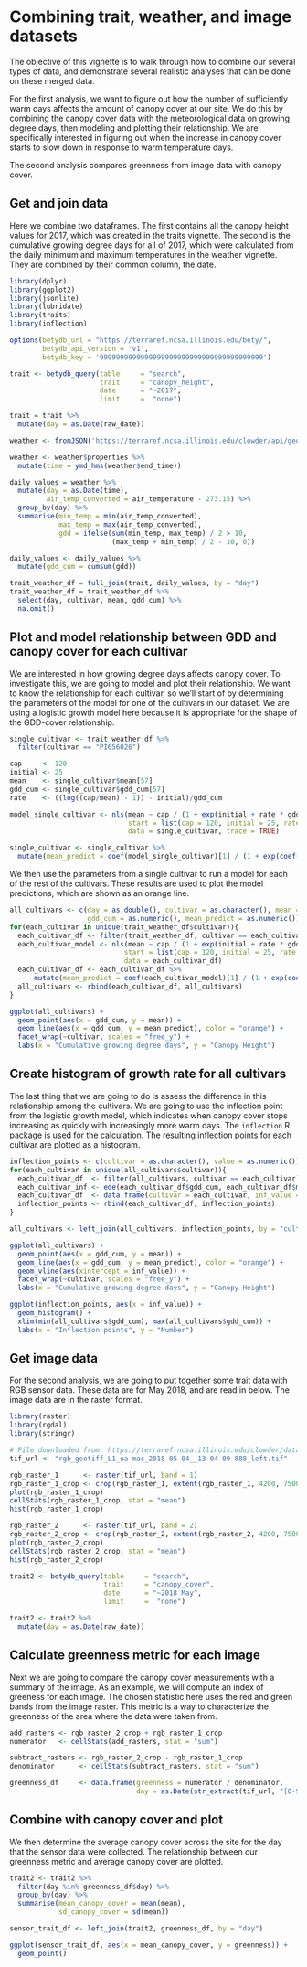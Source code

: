 # Combining trait, weather, and image datasets

The objective of this vignette is to walk through how to combine our several types of data, and demonstrate several realistic analyses that can be done on these merged data. 

For the first analysis, we want to figure out how the number of sufficiently warm days affects the amount of canopy cover at our site. We do this by combining the canopy cover data with the meteorological data on growing degree days, then modeling and plotting their relationship. We are specifically interested in figuring out when the increase in canopy cover starts to slow down in response to warm temperature days. 

The second analysis compares greenness from image data with canopy cover. 

## Get and join data

Here we combine two dataframes. 
The first contains all the canopy height values for 2017, which was created in the traits vignette. 
The second is the cumulative growing degree days for all of 2017, which were calculated from the daily minimum and maximum temperatures in the weather vignette. 
They are combined by their common column, the date. 

```r
library(dplyr)
library(ggplot2)
library(jsonlite)
library(lubridate)
library(traits)
library(inflection)

options(betydb_url = "https://terraref.ncsa.illinois.edu/bety/",
        betydb_api_version = 'v1', 
        betydb_key = '9999999999999999999999999999999999999999')
```

```r
trait <- betydb_query(table     = "search", 
                      trait     = "canopy_height", 
                      date      = "~2017",
                      limit     =  "none")

trait = trait %>% 
  mutate(day = as.Date(raw_date))
```

```r
weather <- fromJSON('https://terraref.ncsa.illinois.edu/clowder/api/geostreams/datapoints?stream_id=46431&since=2017-01-01&until=2017-12-31', flatten = FALSE)

weather <- weather$properties %>% 
  mutate(time = ymd_hms(weather$end_time))

daily_values = weather %>% 
  mutate(day = as.Date(time), 
         air_temp_converted = air_temperature - 273.15) %>% 
  group_by(day) %>% 
  summarise(min_temp = min(air_temp_converted), 
            max_temp = max(air_temp_converted), 
            gdd = ifelse(sum(min_temp, max_temp) / 2 > 10, 
                         (max_temp + min_temp) / 2 - 10, 0))

daily_values <- daily_values %>% 
  mutate(gdd_cum = cumsum(gdd))
```

```r
trait_weather_df = full_join(trait, daily_values, by = "day")
trait_weather_df = trait_weather_df %>% 
  select(day, cultivar, mean, gdd_cum) %>% 
  na.omit()
```

## Plot and model relationship between GDD and canopy cover for each cultivar

We are interested in how growing degree days affects canopy cover. 
To investigate this, we are going to model and plot their relationship. 
We want to know the relationship for each cultivar, so we'll start of by determining the parameters of the model for one of the cultivars in our dataset. 
We are using a logistic growth model here because it is appropriate for the shape of the GDD-cover relationship. 

```r
single_cultivar <- trait_weather_df %>% 
  filter(cultivar == "PI656026")

cap     <- 120
initial <- 25
mean    <- single_cultivar$mean[57]
gdd_cum <- single_cultivar$gdd_cum[57]
rate    <- ((log((cap/mean) - 1)) - initial)/gdd_cum

model_single_cultivar <- nls(mean ~ cap / (1 + exp(initial + rate * gdd_cum)), 
                             start = list(cap = 120, initial = 25, rate = rate),
                             data = single_cultivar, trace = TRUE)

single_cultivar <- single_cultivar %>% 
  mutate(mean_predict = coef(model_single_cultivar)[1] / (1 + exp(coef(model_single_cultivar)[2] + coef(model_single_cultivar)[3] * gdd_cum)))
```

We then use the parameters from a single cultivar to run a model for each of the rest of the cultivars. 
These results are used to plot the model predictions, which are shown as an orange line. 

```r
all_cultivars <- c(day = as.double(), cultivar = as.character(), mean = as.numeric(), 
                   gdd_cum = as.numeric(), mean_predict = as.numeric())
for(each_cultivar in unique(trait_weather_df$cultivar)){
  each_cultivar_df <- filter(trait_weather_df, cultivar == each_cultivar)
  each_cultivar_model <- nls(mean ~ cap / (1 + exp(initial + rate * gdd_cum)), 
                            start = list(cap = 120, initial = 25, rate = rate),
                            data = each_cultivar_df)
  each_cultivar_df <- each_cultivar_df %>% 
      mutate(mean_predict = coef(each_cultivar_model)[1] / (1 + exp(coef(each_cultivar_model)[2] + coef(each_cultivar_model)[3] * gdd_cum)))
  all_cultivars <- rbind(each_cultivar_df, all_cultivars)
}

ggplot(all_cultivars) +
  geom_point(aes(x = gdd_cum, y = mean)) +
  geom_line(aes(x = gdd_cum, y = mean_predict), color = "orange") +
  facet_wrap(~cultivar, scales = "free_y") +
  labs(x = "Cumulative growing degree days", y = "Canopy Height")
```

## Create histogram of growth rate for all cultivars

The last thing that we are going to do is assess the difference in this relationship among the cultivars. 
We are going to use the inflection point from the logistic growth model, which indicates when canopy cover stops increasing as quickly with increasingly more warm days. 
The `inflection` R package is used for the calculation. 
The resulting inflection points for each cultivar are plotted as a histogram. 

```r
inflection_points <- c(cultivar = as.character(), value = as.numeric())
for(each_cultivar in unique(all_cultivars$cultivar)){
  each_cultivar_df  <- filter(all_cultivars, cultivar == each_cultivar)
  each_cultivar_inf <- ede(each_cultivar_df$gdd_cum, each_cultivar_df$mean_predict, 0)
  each_cultivar_df  <- data.frame(cultivar = each_cultivar, inf_value = each_cultivar_inf[3])
  inflection_points <- rbind(each_cultivar_df, inflection_points)
}

all_cultivars <- left_join(all_cultivars, inflection_points, by = "cultivar")
```

```r
ggplot(all_cultivars) +
  geom_point(aes(x = gdd_cum, y = mean)) +
  geom_line(aes(x = gdd_cum, y = mean_predict), color = "orange") +
  geom_vline(aes(xintercept = inf_value)) +
  facet_wrap(~cultivar, scales = "free_y") +
  labs(x = "Cumulative growing degree days", y = "Canopy Height")

ggplot(inflection_points, aes(x = inf_value)) +
  geom_histogram() +
  xlim(min(all_cultivars$gdd_cum), max(all_cultivars$gdd_cum)) +
  labs(x = "Inflection points", y = "Number")
```

## Get image data

For the second analysis, we are going to put together some trait data with RGB sensor data. 
These data are for May 2018, and are read in below. 
The image data are in the raster format. 

```r
library(raster)
library(rgdal)
library(stringr)

# File downloaded from: https://terraref.ncsa.illinois.edu/clowder/datasets/5c507cb74f0c436195ba8eb4?space=5c50512a4f0c436195b9ad67
tif_url <- "rgb_geotiff_L1_ua-mac_2018-05-04__13-04-09-888_left.tif"

rgb_raster_1      <- raster(tif_url, band = 1)
rgb_raster_1_crop <- crop(rgb_raster_1, extent(rgb_raster_1, 4200, 7500, 1800, 4200))
plot(rgb_raster_1_crop)
cellStats(rgb_raster_1_crop, stat = "mean")
hist(rgb_raster_1_crop)

rgb_raster_2      <- raster(tif_url, band = 2)
rgb_raster_2_crop <- crop(rgb_raster_2, extent(rgb_raster_2, 4200, 7500, 1800, 4200))
plot(rgb_raster_2_crop)
cellStats(rgb_raster_2_crop, stat = "mean")
hist(rgb_raster_2_crop)
```

```r
trait2 <- betydb_query(table     = "search", 
                       trait     = "canopy_cover", 
                       date      = "~2018 May",
                       limit     =  "none")

trait2 <- trait2 %>% 
  mutate(day = as.Date(raw_date))
```

## Calculate greenness metric for each image

Next we are going to compare the canopy cover measurements with a summary of the image. As an example, we will compute an index of greeness for each image.
The chosen statistic here uses the red and green bands from the image raster. 
This metric is a way to characterize the greenness of the area where the data were taken from. 

```r
add_rasters <- rgb_raster_2_crop + rgb_raster_1_crop
numerator   <- cellStats(add_rasters, stat = "sum")

subtract_rasters <- rgb_raster_2_crop - rgb_raster_1_crop
denominator      <- cellStats(subtract_rasters, stat = "sum")

greenness_df     <- data.frame(greenness = numerator / denominator, 
                               day = as.Date(str_extract(tif_url, "[0-9]{4}-[0-9]{2}-[0-9]{2}")))
```

## Combine with canopy cover and plot

We then determine the average canopy cover across the site for the day that the sensor data were collected. 
The relationship between our greenness metric and average canopy cover are plotted. 

```r
trait2 <- trait2 %>% 
  filter(day %in% greenness_df$day) %>% 
  group_by(day) %>% 
  summarise(mean_canopy_cover = mean(mean), 
            sd_canopy_cover = sd(mean))

sensor_trait_df <- left_join(trait2, greenness_df, by = "day")

ggplot(sensor_trait_df, aes(x = mean_canopy_cover, y = greenness)) +
  geom_point()
```
